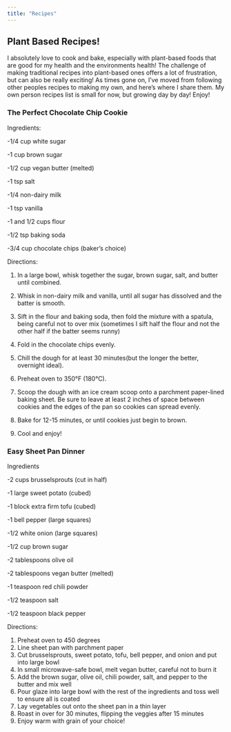 ```yaml
---
title: "Recipes"
---
```


## Plant Based Recipes!

I absolutely love to cook and bake, especially with plant-based foods that are good for my health and the environments health! The challenge of making traditional recipes into plant-based ones offers a lot of frustration, but can also be really exciting! As times gone on, I've moved from following other peoples recipes to making my own, and here's where I share them. My own person recipes list is small for now, but growing day by day! Enjoy!

### The Perfect Chocolate Chip Cookie

Ingredients:

-1/4 cup white sugar

-1 cup brown sugar

-1/2 cup vegan butter (melted)

-1 tsp salt

-1/4 non-dairy milk

-1 tsp vanilla

-1 and 1/2 cups flour

-1/2 tsp baking soda

-3/4 cup chocolate chips (baker's choice)

Directions:

1.  In a large bowl, whisk together the sugar, brown sugar, salt, and butter until combined.

2.  Whisk in non-dairy milk and vanilla, until all sugar has dissolved and the batter is smooth.

3.  Sift in the flour and baking soda, then fold the mixture with a spatula, being careful not to over mix (sometimes I sift half the flour and not the other half if the batter seems runny)

4.  Fold in the chocolate chips evenly.

5.  Chill the dough for at least 30 minutes(but the longer the better, overnight ideal).

6.  Preheat oven to 350°F (180°C).

7.  Scoop the dough with an ice cream scoop onto a parchment paper-lined baking sheet. Be sure to leave at least 2 inches of space between cookies and the edges of the pan so cookies can spread evenly.

8.  Bake for 12-15 minutes, or until cookies just begin to brown.

9.  Cool and enjoy!

### Easy Sheet Pan Dinner

Ingredients

-2 cups brusselsprouts (cut in half)

-1 large sweet potato (cubed)

-1 block extra firm tofu (cubed)

-1 bell pepper (large squares)

-1/2 white onion (large squares)

-1/2 cup brown sugar

-2 tablespoons olive oil

-2 tablespoons vegan butter (melted)

-1 teaspoon red chili powder

-1/2 teaspoon salt

-1/2 teaspoon black pepper

Directions:

1.  Preheat oven to 450 degrees
2.  Line sheet pan with parchment paper
3.  Cut brusselsprouts, sweet potato, tofu, bell pepper, and onion and put into large bowl
4.  In small microwave-safe bowl, melt vegan butter, careful not to burn it
5.  Add the brown sugar, olive oil, chili powder, salt, and pepper to the butter and mix well
6.  Pour glaze into large bowl with the rest of the ingredients and toss well to ensure all is coated
7.  Lay vegetables out onto the sheet pan in a thin layer
8.  Roast in over for 30 minutes, flipping the veggies after 15 minutes
9.  Enjoy warm with grain of your choice!
